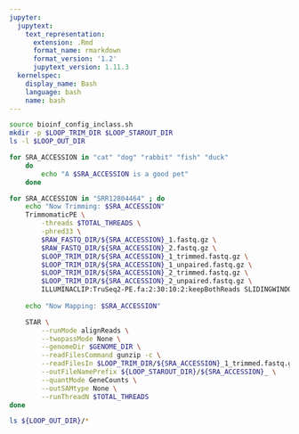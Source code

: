 ```yaml
---
jupyter:
  jupytext:
    text_representation:
      extension: .Rmd
      format_name: rmarkdown
      format_version: '1.2'
      jupytext_version: 1.11.3
  kernelspec:
    display_name: Bash
    language: bash
    name: bash
---
```


```bash
source bioinf_config_inclass.sh
mkdir -p $LOOP_TRIM_DIR $LOOP_STAROUT_DIR
ls -l $LOOP_OUT_DIR 
```

```bash
for SRA_ACCESSION in "cat" "dog" "rabbit" "fish" "duck"
    do
        echo "A $SRA_ACCESSION is a good pet"
    done
```

```bash
for SRA_ACCESSION in "SRR12804464" ; do
    echo "Now Trimming: $SRA_ACCESSION"
    TrimmomaticPE \
        -threads $TOTAL_THREADS \
        -phred33 \
        $RAW_FASTQ_DIR/${SRA_ACCESSION}_1.fastq.gz \
        $RAW_FASTQ_DIR/${SRA_ACCESSION}_2.fastq.gz \
        $LOOP_TRIM_DIR/${SRA_ACCESSION}_1_trimmed.fastq.gz \
        $LOOP_TRIM_DIR/${SRA_ACCESSION}_1_unpaired.fastq.gz \
        $LOOP_TRIM_DIR/${SRA_ACCESSION}_2_trimmed.fastq.gz \
        $LOOP_TRIM_DIR/${SRA_ACCESSION}_2_unpaired.fastq.gz \
        ILLUMINACLIP:TruSeq2-PE.fa:2:30:10:2:keepBothReads SLIDINGWINDOW:4:15 LEADING:3 TRAILING:3 MINLEN:36 
    
    echo "Now Mapping: $SRA_ACCESSION"

    STAR \
        --runMode alignReads \
        --twopassMode None \
        --genomeDir $GENOME_DIR \
        --readFilesCommand gunzip -c \
        --readFilesIn $LOOP_TRIM_DIR/${SRA_ACCESSION}_1_trimmed.fastq.gz $LOOP_TRIM_DIR/${SRA_ACCESSION}_2_trimmed.fastq.gz \
        --outFileNamePrefix ${LOOP_STAROUT_DIR}/${SRA_ACCESSION}_ \
        --quantMode GeneCounts \
        --outSAMtype None \
        --runThreadN $TOTAL_THREADS
done
```

```bash
ls ${LOOP_OUT_DIR}/*
```

